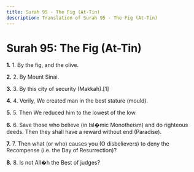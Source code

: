 ```yaml
---
title: Surah 95 - The Fig (At-Tin)
description: Translation of Surah 95 - The Fig (At-Tin)
---
```


# Surah 95: The Fig (At-Tin)

**1.** 1. By the fig, and the olive.

**2.** 2. By Mount Sinai.

**3.** 3. By this city of security (Makkah).[1]

**4.** 4. Verily, We created man in the best stature (mould).

**5.** 5. Then We reduced him to the lowest of the low.

**6.** 6. Save those who believe (in Isl�mic Monotheism) and do righteous deeds. Then they shall have a reward without end (Paradise).

**7.** 7. Then what (or who) causes you (O disbelievers) to deny the Recompense (i.e. the Day of Resurrection)?

**8.** 8. Is not All�h the Best of judges?

